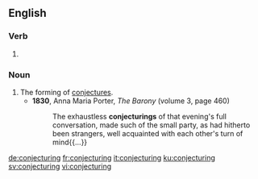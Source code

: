 
==English==

===Verb===
{{head|en|present participle}}

# {{present participle of|conjecture|lang=en|nocat=1}}

===Noun===
{{en-noun}}

# The forming of [[conjecture]]s.
#* '''1830''', Anna Maria Porter, ''The Barony'' (volume 3, page 460)
#*: The exhaustless '''conjecturings''' of that evening's full conversation, made such of the small party, as had hitherto been strangers, well acquainted with each other's turn of mind{{...}}

[[de:conjecturing]]
[[fr:conjecturing]]
[[it:conjecturing]]
[[ku:conjecturing]]
[[sv:conjecturing]]
[[vi:conjecturing]]